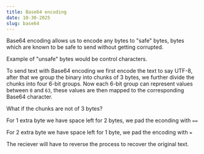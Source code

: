 ```yaml
---
title: Base64 encoding
date: 10-30-2025
slug: base64
---
```


Base64 encoding allows us to encode any bytes to "safe" bytes, bytes which are known to be safe to send
without getting corrupted. 

Example of "unsafe" bytes would be control characters.

To send text with Base64 encoding we first encode the text to say UTF-8, after that we group the binary into chunks of 3 bytes,
we further divide the chunks into four 6-bit groups. Now each 6-bit group can represent values between `0` and `63`, 
these values are then mapped to the corresponding Base64 character.

What if the chunks are not of 3 bytes?

For 1 extra byte we have space left for 2 bytes, we pad the econding with `==`

For 2 extra byte we have space left for 1 byte, we pad the encoding with `=`

The reciever will have to reverse the process to recover the original text.

